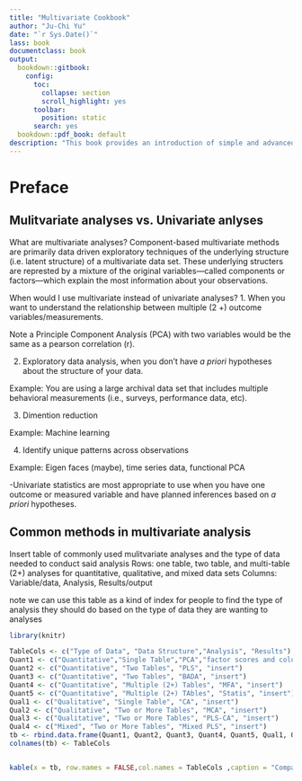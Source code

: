 ```yaml
--- 
title: "Multivariate Cookbook"
author: "Ju-Chi Yu"
date: "`r Sys.Date()`"
lass: book
documentclass: book
output:
  bookdown::gitbook: 
    config:
      toc:
        collapse: section
        scroll_highlight: yes
      toolbar:
        position: static
      search: yes
  bookdown::pdf_book: default
description: "This book provides an introduction of simple and advanced multivariate analysis."
---
```


# Preface{-}

## Mulitvariate analyses vs. Univariate anlyses

What are multivariate analyses? 
Component-based multivariate methods are primarily data driven exploratory techniques of the underlying structure (i.e. latent structure) of a multivariate data set. These underlying structers are represted by a mixture of the original variables---called components or factors---which explain the most information about your observations.

When would I use multivariate instead of univariate analyses?
1. When you want to understand the relationship between multiple (2 +) outcome variables/measurements. 

Note a Principle Component Analysis (PCA) with two variables would be the same as a pearson correlation (r). 

2. Exploratory data analysis, when you don't have *a priori* hypotheses about the structure of your data. 

Example: You are using a large archival data set that includes multiple behavioral measurements (i.e., surveys, performance data, etc).

3. Dimention reduction

Example: Machine learning 

4. Identify unique patterns across observations 

Example: Eigen faces (maybe), time series data, functional PCA 

-Univariate statistics are most appropriate to use when you have one outcome or measured variable and have planned inferences based on *a priori* hypotheses.  

## Common methods in multivariate analysis

Insert table of commonly used mulitvariate analyses and the type of data needed to conduct said analysis 
Rows: one table, two table, and multi-table (2+) analyses for quantitative, qualitative, and mixed data sets 
Columns: Variable/data, Analysis, Results/output

note we can use this table as a kind of index for people to find the type of analysis they should do based on the type of data they are wanting to analyses

```r
library(knitr)

TableCols <- c("Type of Data", "Data Structure","Analysis", "Results") 
Quant1 <- c("Quantitative","Single Table","PCA","factor scores and column loadings")
Quant2 <- c("Quantitative", "Two Tables", "PLS", "insert")
Quant3 <- c("Quantitative", "Two Tables", "BADA", "insert")
Quant4 <- c("Quantitative", "Multiple (2+) Tables", "MFA", "insert")
Quant5 <- c("Quantitative", "Multiple (2+) TAbles", "Statis", "insert")
Qual1 <- c("Qualitative", "Single Table", "CA", "insert")
Qual2 <- c("Qualitative", "Two or More Tables", "MCA", "insert")
Qual3 <- c("Qualitative", "Two or More Tables", "PLS-CA", "insert")
Qual4 <- c("Mixed", "Two or More Tables", "Mixed PLS", "insert")
tb <- rbind.data.frame(Quant1, Quant2, Quant3, Quant4, Quant5, Qual1, Qual2, Qual3, Qual4) 
colnames(tb) <- TableCols


kable(x = tb, row.names = FALSE,col.names = TableCols ,caption = "Comparison between Multivariate and Univariate Analyses")
```
